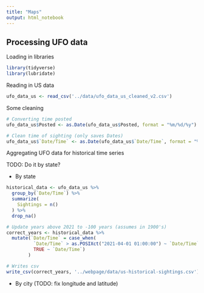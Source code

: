 ```yaml
---
title: "Maps"
output: html_notebook
---
```


## Processing UFO data

Loading in libraries

```r
library(tidyverse)
library(lubridate)
```

Reading in US data

```r
ufo_data_us <- read_csv('../data/ufo_data_us_cleaned_v2.csv')
```

Some cleaning

```r
# Converting time posted
ufo_data_us$Posted <- as.Date(ufo_data_us$Posted, format = "%m/%d/%y")

# Clean time of sighting (only saves Dates)
ufo_data_us$`Date/Time` <- as.Date(ufo_data_us$`Date/Time`, format = "%m/%d/%y %H:%M")
```

Aggregating UFO data for historical time series

TODO: Do it by state?

- By state

```r
historical_data <- ufo_data_us %>% 
  group_by(`Date/Time`) %>% 
  summarize(
    Sightings = n()
  ) %>% 
  drop_na()

# Update years above 2021 to -100 years (assumes in 1900's)
correct_years <- historical_data %>% 
  mutate(`Date/Time` = case_when(
          `Date/Time` > as.POSIXct("2021-04-01 01:00:00") ~ `Date/Time` - years(100),
          TRUE ~ `Date/Time`)
        )

# Writes csv
write_csv(correct_years, '../webpage/data/us-historical-sightings.csv')
```

- By city (TODO: fix longitude and latitude)
